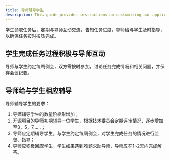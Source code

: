 ```yaml
---
title: 导师辅导学生
description: This guide provides instructions on customizing our application.
---
```


学生领取任务后，定期与导师互动交流，告知任务进度，导师给与学生及时指导，以确保任务按时按质完成。
## 学生完成任务过程积极与导师互动
导师与学生约定每周例会，双方需按时参加，讨论任务完成情况和相关问题，并保存会议纪要。
## 导师给与学生相应辅导
导师辅导学生的要求：
1. 导师辅导学生的数量阶梯形增加；
2. 开源项目的导师初期辅导一位学生，根据技术委员会定期评审情况，逐步增加至3，5，7……；
3. 导师应定期辅导学生，与学生约定每周例会，对学生完成任务的情况进行监督、指导；
4. 导师应积极回应学生，学生如果遇到难题求助导师，导师应在1~2天内完成解答。

